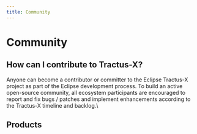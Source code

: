 ```yaml
---
title: Community
---
```


# Community

## How can I contribute to Tractus-X?

Anyone can become a contributor or committer to the Eclipse Tractus-X project as part of the Eclipse development process. To build an active open-source community, all ecosystem participants are encouraged to report and fix bugs / patches and implement enhancements according to the Tractus-X timeline and backlog.\

## Products

<ProductOverview />
